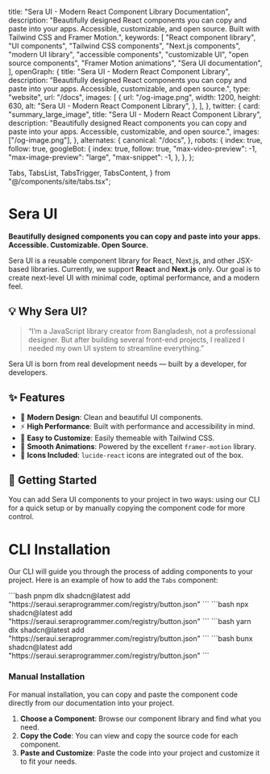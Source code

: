   title: "Sera UI - Modern React Component Library Documentation",
  description:
    "Beautifully designed React components you can copy and paste into your apps. Accessible, customizable, and open source. Built with Tailwind CSS and Framer Motion.",
  keywords: [
    "React component library",
    "UI components",
    "Tailwind CSS components",
    "Next.js components",
    "modern UI library",
    "accessible components",
    "customizable UI",
    "open source components",
    "Framer Motion animations",
    "Sera UI documentation",
  ],
  openGraph: {
    title: "Sera UI - Modern React Component Library",
    description:
      "Beautifully designed React components you can copy and paste into your apps. Accessible, customizable, and open source.",
    type: "website",
    url: "/docs",
    images: [
      {
        url: "/og-image.png",
        width: 1200,
        height: 630,
        alt: "Sera UI - Modern React Component Library",
      },
    ],
  },
  twitter: {
    card: "summary_large_image",
    title: "Sera UI - Modern React Component Library",
    description:
      "Beautifully designed React components you can copy and paste into your apps. Accessible, customizable, and open source.",
    images: ["/og-image.png"],
  },
  alternates: {
    canonical: "/docs",
  },
  robots: {
    index: true,
    follow: true,
    googleBot: {
      index: true,
      follow: true,
      "max-video-preview": -1,
      "max-image-preview": "large",
      "max-snippet": -1,
    },
  },
};

  Tabs,
  TabsList,
  TabsTrigger,
  TabsContent,
} from "@/components/site/tabs.tsx";


# Sera UI <AI dir="left"/>

**Beautifully designed components you can copy and paste into your apps. Accessible. Customizable. Open Source.**

Sera UI is a reusable component library for React, Next.js, and other JSX-based libraries. Currently, we support **React** and **Next.js** only. Our goal is to create next-level UI with minimal code, optimal performance, and a modern feel.

## 💡 Why Sera UI?

> “I’m a JavaScript library creator from Bangladesh, not a professional designer. But after building several front-end projects, I realized I needed my own UI system to streamline everything.”

Sera UI is born from real development needs — built by a developer, for developers.

## ✨ Features

* 🎨 **Modern Design**: Clean and beautiful UI components.
* ⚡ **High Performance**: Built with performance and accessibility in mind.
* 🧱 **Easy to Customize**: Easily themeable with Tailwind CSS.
* 🔄 **Smooth Animations**: Powered by the excellent `framer-motion` library.
* 🧩 **Icons Included**: `lucide-react` icons are integrated out of the box.

## 🚀 Getting Started

You can add Sera UI components to your project in two ways: using our CLI for a quick setup or by manually copying the component code for more control.

# CLI Installation
Our CLI will guide you through the process of adding components to your project. Here is an example of how to add the `Tabs` component:



<PMTabs>
  <PNPMTabContent>
    ```bash
    pnpm dlx shadcn@latest add "https://seraui.seraprogrammer.com/registry/button.json"
    ```
  </PNPMTabContent>
  <NPMTabContent>
    ```bash
    npx shadcn@latest add "https://seraui.seraprogrammer.com/registry/button.json"
    ```
  </NPMTabContent>
  <YarnTabContent>
     ```bash
    yarn dlx shadcn@latest add "https://seraui.seraprogrammer.com/registry/button.json"
    ```
  </YarnTabContent>
  <BunTabContent>
     ```bash
    bunx shadcn@latest add "https://seraui.seraprogrammer.com/registry/button.json"
    ```
  </BunTabContent>
</PMTabs>



### Manual Installation

For manual installation, you can copy and paste the component code directly from our documentation into your project.

1. **Choose a Component**: Browse our component library and find what you need.
2. **Copy the Code**: You can view and copy the source code for each component.
3. **Paste and Customize**: Paste the code into your project and customize it to fit your needs.

